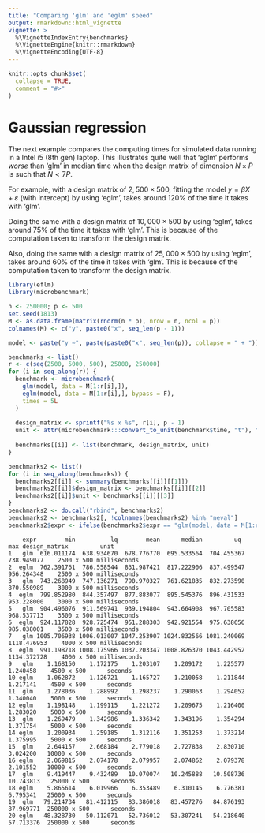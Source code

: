 ```yaml
---
title: "Comparing 'glm' and 'eglm' speed"
output: rmarkdown::html_vignette
vignette: >
  %\VignetteIndexEntry{benchmarks}
  %\VignetteEngine{knitr::rmarkdown}
  %\VignetteEncoding{UTF-8}
---
```


```r
knitr::opts_chunk$set(
  collapse = TRUE,
  comment = "#>"
)
```

# Gaussian regression

The next example compares the computing times for simulated data running in a
Intel i5 (8th gen) laptop. This illustrates quite well that 'eglm' performs 
*worse* than 'glm' in median time when the design matrix of dimension 
$N \times P$ is such that $N < 7P$.

For example, with a design matrix of $2,500 \times 500$, fitting the model 
$y = \beta X + \varepsilon$ (with intercept) by using 'eglm', takes around 120%
of the time it takes with 'glm'.

Doing the same with a design matrix of $10,000 \times 500$ by using 'eglm', 
takes around 75% of the time it takes with 'glm'. This is because of the 
computation taken to transform the design matrix.

Also, doing the same with a design matrix of $25,000 \times 500$ by using
'eglm', takes around 60% of the time it takes with 'glm'. This is because of the
computation taken to transform the design matrix.

```r
library(eflm)
library(microbenchmark)

n <- 250000; p <- 500
set.seed(1813)
M <- as.data.frame(matrix(rnorm(n * p), nrow = n, ncol = p))
colnames(M) <- c("y", paste0("x", seq_len(p - 1)))

model <- paste("y ~", paste(paste0("x", seq_len(p)), collapse = " + "))

benchmarks <- list()
r <- c(seq(2500, 5000, 500), 25000, 250000)
for (i in seq_along(r)) {
  benchmark <- microbenchmark(
    glm(model, data = M[1:r[i],]),
    eglm(model, data = M[1:r[i],], bypass = F),
    times = 5L
  )
    
  design_matrix <- sprintf("%s x %s", r[i], p - 1)
  unit <- attr(microbenchmark:::convert_to_unit(benchmark$time, "t"), "unit")
  
  benchmarks[[i]] <- list(benchmark, design_matrix, unit)
}

benchmarks2 <- list()
for (i in seq_along(benchmarks)) {
  benchmarks2[[i]] <- summary(benchmarks[[i]][[1]])
  benchmarks2[[i]]$design_matrix <- benchmarks[[i]][[2]]
  benchmarks2[[i]]$unit <- benchmarks[[i]][[3]]
}
benchmarks2 <- do.call("rbind", benchmarks2)
benchmarks2 <- benchmarks2[, !colnames(benchmarks2) %in% "neval"]
benchmarks2$expr <- ifelse(benchmarks2$expr == "glm(model, data = M[1:r[i], ])", "glm", "eglm")
```

```
    expr        min          lq        mean      median         uq          max design_matrix         unit
1   glm  616.011174  638.934670  678.776770  695.533564  704.455367  738.949077    2500 x 500 milliseconds
2  eglm  762.391761  786.558544  831.987421  817.222906  837.499547  956.264348    2500 x 500 milliseconds
3   glm  743.268949  747.136271  790.970327  761.621835  832.273590  870.550989    3000 x 500 milliseconds
4  eglm  799.852980  844.357497  877.883077  895.545376  896.431533  953.228000    3000 x 500 milliseconds
5   glm  904.496076  911.569741  939.194804  943.664908  967.705583  968.537713    3500 x 500 milliseconds
6  eglm  924.117828  928.725474  951.288303  942.921554  975.638656  985.038001    3500 x 500 milliseconds
7   glm 1005.706938 1006.013007 1047.253907 1024.832566 1081.240069 1118.476953    4000 x 500 milliseconds
8  eglm  991.198718 1008.175966 1037.203347 1008.826370 1043.442952 1134.372728    4000 x 500 milliseconds
9   glm    1.168150    1.172175    1.203107    1.209172    1.225577    1.240458    4500 x 500      seconds
10 eglm    1.062872    1.126721    1.165727    1.210058    1.211844    1.217141    4500 x 500      seconds
11  glm    1.278036    1.288992    1.298237    1.290063    1.294052    1.340040    5000 x 500      seconds
12 eglm    1.198148    1.199115    1.221272    1.209675    1.216400    1.283020    5000 x 500      seconds
13  glm    1.269479    1.342986    1.336342    1.343196    1.354294    1.371754    5000 x 500      seconds
14 eglm    1.200934    1.259185    1.312116    1.351253    1.373214    1.375995    5000 x 500      seconds
15  glm    2.644157    2.668184    2.779018    2.727838    2.830710    3.024200   10000 x 500      seconds
16 eglm    2.069815    2.074178    2.079957    2.074862    2.079378    2.101552   10000 x 500      seconds
17  glm    9.419447    9.432489   10.070074   10.245888   10.508736   10.743813   25000 x 500      seconds
18 eglm    5.865614    6.019966    6.353489    6.310145    6.776381    6.795341   25000 x 500      seconds
19  glm   79.214734   81.412115   83.386018   83.457276   84.876193   87.969771  250000 x 500      seconds
20 eglm   48.328730   50.112071   52.736012   53.307241   54.218640   57.713376  250000 x 500      seconds
```
